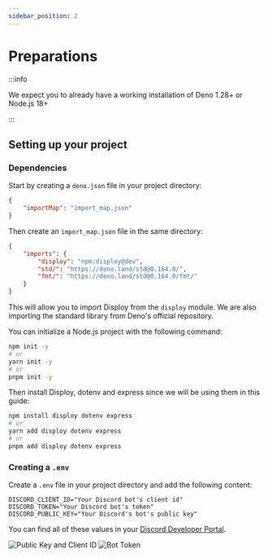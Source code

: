 ```yaml
---
sidebar_position: 2
---
```


# Preparations

:::info

We expect you to already have a working installation of Deno 1.28+ or Node.js 18+

:::

## Setting up your project

### Dependencies

<Tabs>

<TabItem value="Deno" label="Deno">

Start by creating a `deno.json` file in your project directory:

```json
{
	"importMap": "import_map.json"
}
```

Then create an `import_map.json` file in the same directory:

```json
{
	"imports": {
		"disploy": "npm:disploy@dev",
		"std/": "https://deno.land/std@0.164.0/",
		"fmt/": "https://deno.land/std@0.164.0/fmt/"
	}
}
```

This will allow you to import Disploy from the `disploy` module.
We are also importing the standard library from Deno's official repository.

</TabItem>

<TabItem value="Node" label="Node">

You can initialize a Node.js project with the following command:

```bash
npm init -y
# or
yarn init -y
# or
pnpm init -y
```

Then install Disploy, dotenv and express since we will be using them in this guide:

```bash
npm install disploy dotenv express
# or
yarn add disploy dotenv express
# or
pnpm add disploy dotenv express
```

</TabItem>

</Tabs>

### Creating a `.env`

Create a `.env` file in your project directory and add the following content:

```env
DISCORD_CLIENT_ID="Your Discord bot's client id"
DISCORD_TOKEN="Your Discord bot's token"
DISCORD_PUBLIC_KEY="Your Discord's bot's public key"
```

You can find all of these values in your [Discord Developer Portal](https://discord.com/developers/applications).

![Public Key and Client ID](https://cdn.discordapp.com/attachments/1038456602610651196/1042198788653195306/Screenshot_2022-11-16_at_9.05.23_am.png)
![Bot Token](https://cdn.discordapp.com/attachments/1038456602610651196/1042198948938530977/Screenshot_2022-11-16_at_9.06.01_am.png)
